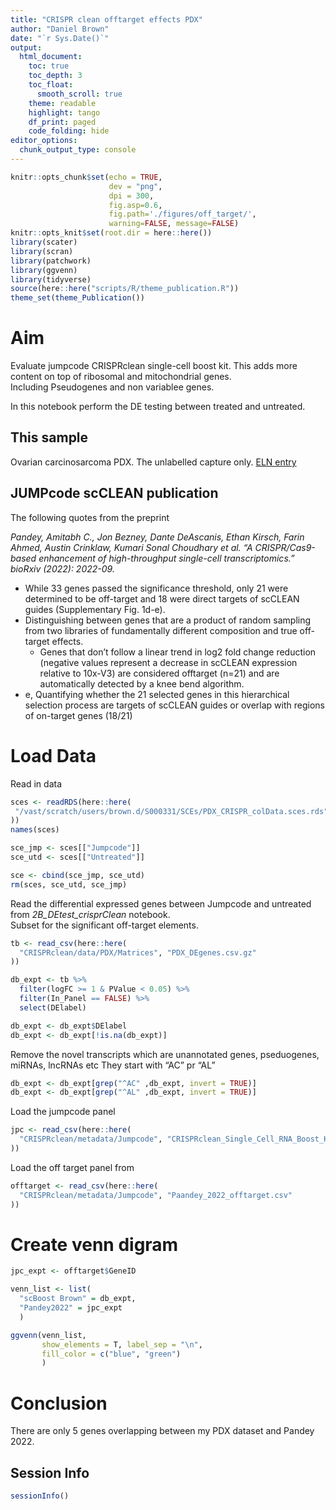 ```yaml
---
title: "CRISPR clean offtarget effects PDX"
author: "Daniel Brown"
date: "`r Sys.Date()`"
output:
  html_document:
    toc: true
    toc_depth: 3
    toc_float:
      smooth_scroll: true
    theme: readable
    highlight: tango 
    df_print: paged
    code_folding: hide
editor_options: 
  chunk_output_type: console
---
```


```r
knitr::opts_chunk$set(echo = TRUE,
                      dev = "png",
                      dpi = 300,
                      fig.asp=0.6, 
                      fig.path='./figures/off_target/',
                      warning=FALSE, message=FALSE)
knitr::opts_knit$set(root.dir = here::here())
library(scater)
library(scran)
library(patchwork)
library(ggvenn)
library(tidyverse)
source(here::here("scripts/R/theme_publication.R"))
theme_set(theme_Publication())
```

# Aim

Evaluate jumpcode CRISPRclean single-cell boost kit. This adds more content on top of ribosomal and mitochondrial genes.  
Including Pseudogenes and non variablee genes.

In this notebook perform the DE testing between treated and untreated.

## This sample

Ovarian carcinosarcoma PDX. The unlabelled capture only.
[ELN entry](https://au-mynotebook.labarchives.com/share/Daniel_RnD_Projects/NDA1LjZ8NjgxOTcvMzEyL1RyZWVOb2RlLzczMDU3MTIzN3wxMDI5LjY=)

## JUMPcode scCLEAN publication

The following quotes from the preprint

*Pandey, Amitabh C., Jon Bezney, Dante DeAscanis, Ethan Kirsch, Farin Ahmed, Austin Crinklaw, Kumari Sonal Choudhary et al. "A CRISPR/Cas9-based enhancement of high-throughput single-cell transcriptomics." bioRxiv (2022): 2022-09.*

* While 33 genes passed the significance threshold, only 21 were determined to be off-target and 18 were direct targets of scCLEAN guides (Supplementary Fig. 1d-e).
* Distinguishing between genes that are a product of random sampling from two libraries of fundamentally different composition and true off-target effects. 
  + Genes that don’t follow a linear trend in log2 fold change reduction (negative values represent a decrease in scCLEAN expression relative to 10x-V3) are considered offtarget (n=21) and are automatically detected by a knee bend algorithm. 
* e, Quantifying whether the 21 selected genes in this hierarchical selection process are targets of scCLEAN guides or overlap with regions of on-target genes (18/21)

# Load Data

Read in data

```r
sces <- readRDS(here::here(
 "/vast/scratch/users/brown.d/S000331/SCEs/PDX_CRISPR_colData.sces.rds"
))
names(sces)

sce_jmp <- sces[["Jumpcode"]]
sce_utd <- sces[["Untreated"]]

sce <- cbind(sce_jmp, sce_utd)
rm(sces, sce_utd, sce_jmp)
```

Read the differential expressed genes between Jumpcode and untreated from *2B_DEtest_crisprClean* notebook.  
Subset for the significant off-target elements.

```r
tb <- read_csv(here::here(
  "CRISPRclean/data/PDX/Matrices", "PDX_DEgenes.csv.gz"
))

db_expt <- tb %>% 
  filter(logFC >= 1 & PValue < 0.05) %>% 
  filter(In_Panel == FALSE) %>% 
  select(DElabel)

db_expt <- db_expt$DElabel
db_expt <- db_expt[!is.na(db_expt)]
```

Remove the novel transcripts which are unannotated genes, pseduogenes, miRNAs, lncRNAs etc They start with "AC" pr "AL"

```r
db_expt <- db_expt[grep("^AC" ,db_expt, invert = TRUE)]
db_expt <- db_expt[grep("^AL" ,db_expt, invert = TRUE)]
```

Load the jumpcode panel

```r
jpc <- read_csv(here::here(
  "CRISPRclean/metadata/Jumpcode", "CRISPRclean_Single_Cell_RNA_Boost_Kit_depletion_content_set.csv"
))
```

Load the off target panel from 

```r
offtarget <- read_csv(here::here(
  "CRISPRclean/metadata/Jumpcode", "Paandey_2022_offtarget.csv"
))
```

# Create venn digram

```r
jpc_expt <- offtarget$GeneID

venn_list <- list(
  "scBoost Brown" = db_expt, 
  "Pandey2022" = jpc_expt
  )

ggvenn(venn_list,
       show_elements = T, label_sep = "\n",
       fill_color = c("blue", "green")
       )

```

# Conclusion

There are only 5 genes overlapping between my PDX dataset and Pandey 2022.

## Session Info

```r
sessionInfo()
```
